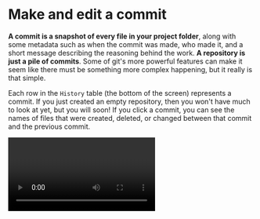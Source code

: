 
# Make and edit a commit

**A commit is a snapshot of every file in your project folder**, along with some metadata such as when the commit was made, who made it, and a short message describing the reasoning behind the work. **A repository is just a pile of commits**. Some of git's more powerful features can make it seem like there must be something more complex happening, but it really is that simple.

Each row in the `History` table (the bottom of the screen) represents a commit. If you just created an empty repository, then you won't have much to look at yet, but you will soon! If you click a commit, you can see the names of files that were created, deleted, or changed between that commit and the previous commit.

<Video mp4="intro/commit/commit-browse-commits.mp4"/>

If you click one of the changed files, you can see the actual contents of the file and how it changed.

<Video mp4="intro/commit/commit-browse-files.mp4"/>

You can also see metadata about who made the commit, when, and why.

<Video mp4="intro/commit/commit-who-when-what-why.mp4"/>

If you double-click a commit, it will open the snapshot as a folder, so that you can see exactly what the project folder looked like when the snapshot was taken.

<Video mp4="intro/commit/commit-open-folder.mp4"/>

Now you're going to make your own commit. In the list of commits at the bottom, there is always a special row for something called the "working copy", often abbreviated "WC". **The working copy is a draft of the next commit you're going to make**. If you're looking at the working copy, then this button will say `Commit`. If it doesn't say `Commit`, then it will say `Go to WC`, and if you click it, it will take you to the working copy.

<Video mp4="intro/commit/commit-goto-wc.mp4"/>

Once you're at the working copy, the `Changed files` section will show you which files you have modified in your project directory. To make sure that it is up-to-date, you can hit the refresh button. To make a commit, all you need to do is check the box for which files you'd like to commit, and type in a commit message which explains the reasoning behind your changes.

<Video mp4="intro/commit/commit-make.mp4"/>

## Edit your commit

Pedants will tell you that it's impossible to edit a commit. Pedantically speaking that is true - however, you _can_ make a brand new commit with the same snapshot of files but a different commit message, which sure feels a lot like an edit. Right-click a commit and select `Edit metadata` to do this.

<Video mp4="intro/commit/commit-edit.mp4"/>

There are some rules about when you should and shouldn't change commits in this way, which luckily will turn out to be obvious when you understand git a little more. For now, pretend that you can only change your most recent commit. If you stick with us for a little longer then you'll understand fully when you can and can't "change" a commit.

## Set your username

Every time you make a commit, it will be tagged with your name and email. That way when you share your commits, your colleagues will be able to know who to contact if they'd like to discuss a particular change. You only have to set your username once, and it will be set for all the commits you make to every repository.

Click the command console <Inline src="intro/commit/command-console.png" alt="command console icon" />, then select `Config library`. Once that is open, select `Git` from the tree at left and type in your name and email in the **Committer** box.

<Video mp4="intro/commit/commit-set-username.mp4"/>

Now that you know your way around commits, we can take a look at [branches](/branches/how-do-branches-work).
